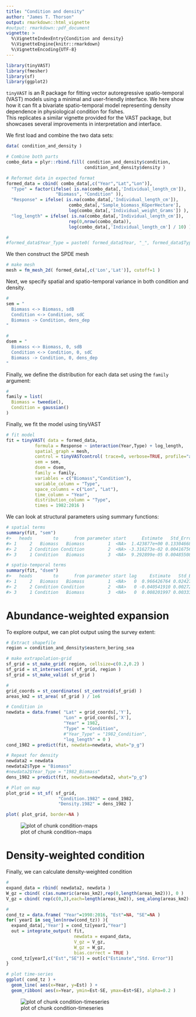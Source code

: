 ```yaml
---
title: "Condition and density"
author: "James T. Thorson"
output: rmarkdown::html_vignette
#output: rmarkdown::pdf_document
vignette: >
  %\VignetteIndexEntry{Condition and density}
  %\VignetteEngine{knitr::rmarkdown}
  %\VignetteEncoding{UTF-8}
---
```





```r
library(tinyVAST)
library(fmesher)
library(sf)
library(ggplot2)
```

`tinyVAST` is an R package for fitting vector autoregressive spatio-temporal (VAST) models using a minimal and user-friendly interface.
We here show how it can fit a bivariate spatio-temporal model representing density dependence in physiological condition for fishes.  
This replicates a similar vignette provided for the VAST package, but showcases several improvements in interpretation and interface.

We first load and combine the two data sets:


```r
data( condition_and_density )

# Combine both parts
combo_data = plyr::rbind.fill( condition_and_density$condition, 
                              condition_and_density$density )

# Reformat data in expected format
formed_data = cbind( combo_data[,c("Year","Lat","Lon")],
  "Type" = factor(ifelse( is.na(combo_data[,'Individual_length_cm']), 
                   "Biomass", "Condition" )),
  "Response" = ifelse( is.na(combo_data[,'Individual_length_cm']), 
                        combo_data[,'Sample_biomass_KGperHectare'], 
                        log(combo_data[,'Individual_weight_Grams']) ),
  "log_length" = ifelse( is.na(combo_data[,'Individual_length_cm']), 
                        rep(0,nrow(combo_data)), 
                        log(combo_data[,'Individual_length_cm'] / 10) ))

#
#formed_data$Year_Type = paste0( formed_data$Year, "_", formed_data$Type )
```

We then construct the SPDE mesh

```r
# make mesh
mesh = fm_mesh_2d( formed_data[,c('Lon','Lat')], cutoff=1 )
```

Next, we specify spatial and spatio-temporal variance in both condition and density. 

```r
#
sem = "
  Biomass <-> Biomass, sdB
  Condition <-> Condition, sdC
  Biomass -> Condition, dens_dep
"

#
dsem = "
  Biomass <-> Biomass, 0, sdB
  Condition <-> Condition, 0, sdC
  Biomass -> Condition, 0, dens_dep
"
```

Finally, we define the distribution for each data set using the `family` argument:

```r
#
family = list(
  Biomass = tweedie(),
  Condition = gaussian()
)
```

Finally, we fit the model using tinyVAST

```r
# fit model
fit = tinyVAST( data = formed_data,
           formula = Response ~ interaction(Year,Type) + log_length,
           spatial_graph = mesh,
           control = tinyVASTcontrol( trace=0, verbose=TRUE, profile="alpha_j" ),
           sem = sem,
           dsem = dsem,
           family = family,
           variables = c("Biomass","Condition"),
           variable_column = "Type",
           space_columns = c("Lon", "Lat"),
           time_column = "Year",
           distribution_column = "Type",
           times = 1982:2016 )
```

We can look at structural parameters using summary functions:

```r
# spatial terms
summary(fit, "sem")
#>   heads        to      from parameter start      Estimate   Std_Error     z_value      p_value
#> 1     2   Biomass   Biomass         1  <NA>  1.423877e+00 0.133046685 10.70208186 9.951682e-27
#> 2     2 Condition Condition         2  <NA> -3.316273e-02 0.004167567 -7.95733630 1.757825e-15
#> 3     1 Condition   Biomass         3  <NA>  9.292899e-05 0.004855089  0.01914053 9.847290e-01

# spatio-temporal terms
summary(fit, "dsem")
#>   heads        to      from parameter start lag     Estimate   Std_Error    z_value      p_value
#> 1     2   Biomass   Biomass         1  <NA>   0  0.966426764 0.024274856  39.811844 0.000000e+00
#> 2     2 Condition Condition         2  <NA>   0 -0.040541910 0.002723401 -14.886499 4.033460e-50
#> 3     1 Condition   Biomass         3  <NA>   0  0.008201997 0.003339314   2.456192 1.404181e-02
```

# Abundance-weighted expansion

To explore output, we can plot output using the survey extent:


```r
# Extract shapefile
region = condition_and_density$eastern_bering_sea

# make extrapolation-grid
sf_grid = st_make_grid( region, cellsize=c(0.2,0.2) )
sf_grid = st_intersection( sf_grid, region )
sf_grid = st_make_valid( sf_grid )

#
grid_coords = st_coordinates( st_centroid(sf_grid) )
areas_km2 = st_area( sf_grid ) / 1e6

# Condition in 
newdata = data.frame( "Lat" = grid_coords[,'Y'], 
                      "Lon" = grid_coords[,'X'],
                      "Year" = 1982,
                      "Type" = "Condition",
                      #"Year_Type" = "1982_Condition",
                      "log_length" = 0 )
cond_1982 = predict(fit, newdata=newdata, what="p_g")

# Repeat for density
newdata2 = newdata
newdata2$Type = "Biomass"
#newdata2$Year_Type = "1982_Biomass"
dens_1982 = predict(fit, newdata=newdata2, what="p_g")

# Plot on map
plot_grid = st_sf( sf_grid, 
                    "Condition.1982" = cond_1982,
                    "Density.1982" = dens_1982 )

plot( plot_grid, border=NA )
```

![plot of chunk condition-maps](figure/condition-maps-1.png)

# Density-weighted condition

Finally, we can calculate density-weighted condition


```r
# 
expand_data = rbind( newdata2, newdata )
W_gz = cbind( c(as.numeric(areas_km2),rep(0,length(areas_km2))), 0 )
V_gz = cbind( rep(c(0,3),each=length(areas_km2)), seq_along(areas_km2)-1 )

#
cond_tz = data.frame( "Year"=1998:2016, "Est"=NA, "SE"=NA )
for( yearI in seq_len(nrow(cond_tz)) ){
  expand_data[,'Year'] = cond_tz[yearI,"Year"]
  out = integrate_output( fit, 
                          newdata = expand_data,
                          V_gz = V_gz,
                          W_gz = W_gz, 
                          bias.correct = TRUE ) 
  cond_tz[yearI,c("Est","SE")] = out[c("Estimate","Std. Error")]
}

# plot time-series
ggplot( cond_tz ) +
  geom_line( aes(x=Year, y=Est) ) +
  geom_ribbon( aes(x=Year, ymin=Est-SE, ymax=Est+SE), alpha=0.2 )
```

![plot of chunk condition-timeseries](figure/condition-timeseries-1.png)
